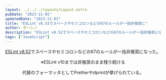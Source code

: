 ```yaml
---
layout: ../../../layouts/Layout.astro
pubDate: "2023-11-01"
updatedDate: "2023-11-01"
title: "ESLint v8.53でスペースやセミコロンなどの67のルールが一括非推奨に"
author: ダーシノ
description: "ESLint v8.52でスペースやセミコロンなどの67のルールが一括非推奨になった"
tags: ["JavaScript"]
---
```



<Header {...frontmatter} />

[ESLint v8.52](https://eslint.org/blog/2023/10/deprecating-formatting-rules/)でスペースやセミコロンなどの67のルールが一括非推奨になった。

※ESLint v10までは非推奨のまま残り続ける

代替のフォーマッタとしてPrettierやdprintが挙げられている。
